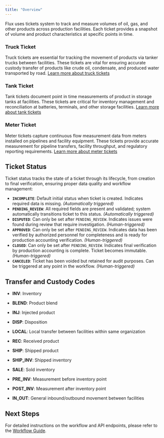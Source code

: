 ```yaml
---
title: "Overview"
---
```


Flux uses tickets system to track and measure volumes of oil, gas, and other products across production facilities. Each ticket provides a snapshot of volume and product characteristics at specific points in time.

### Truck Ticket

Truck tickets are essential for tracking the movement of products via tanker trucks between facilities. These tickets are vital for ensuring accurate custody transfer of products like crude oil, condensate, and produced water transported by road. [Learn more about truck tickets](/models/volumes/truck)

### Tank Ticket

Tank tickets document point in time measurements of product in storage tanks at facilities. These tickets are critical for inventory management and reconciliation at batteries, terminals, and other storage facilities. [Learn more about tank tickets](/models/volumes/tank)

### Meter Ticket

Meter tickets capture continuous flow measurement data from meters installed on pipelines and facility equipment. These tickets provide accurate measurement for pipeline transfers, facility throughput, and regulatory reporting requirements. [Learn more about meter tickets](/models/volumes/meter)

## Ticket Status

Ticket status tracks the state of a ticket through its lifecycle, from creation to final verification, ensuring proper data quality and workflow management:

- **`INCOMPLETE`**: Default initial status when ticket is created. Indicates required data is missing. _(Automatically triggered)_
- **`PENDING_REVIEW`**: All required fields are present and validated; system automatically transitions ticket to this status. _(Automatically triggered)_
- **`DISPUTED`**: Can only be set after `PENDING_REVIEW`. Indicates issues were found during review that require investigation. _(Human-triggered)_
- **`APPROVED`**: Can only be set after `PENDING_REVIEW`. Indicates data has been verified by authorized personnel for completeness and is ready for production accounting verification. _(Human-triggered)_
- **`CLOSED`**: Can only be set after `PENDING_REVIEW`. Indicates final verification by production accounting is complete. Ticket becomes immutable. _(Human-triggered)_
- **`CANCELED`**: Ticket has been voided but retained for audit purposes. Can be triggered at any point in the workflow. _(Human-triggered)_

## Transfer and Custody Codes

- **INV**: Inventory

- **BLEND**: Product blend

- **INJ**: Injected product

- **DISP**: Disposition

- **LOCAL**: Local transfer between facilities within same organization

- **REC**: Received product

- **SHIP**: Shipped product

- **SHIP_INV**: Shipped inventory

- **SALE**: Sold inventory

- **PRE_INV**: Measurement before inventory point

- **POST_INV**: Measurement after inventory point

- **IN_OUT**: General inbound/outbound movement between facilities

## Next Steps

For detailed instructions on the workflow and API endpoints, please refer to the [Workflow Guide](../guides/workflow.mdx).
